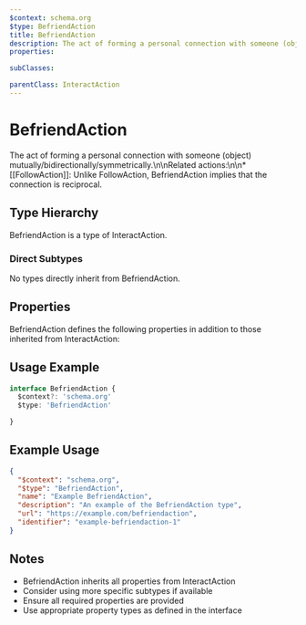 ```yaml
---
$context: schema.org
$type: BefriendAction
title: BefriendAction
description: The act of forming a personal connection with someone (object) mutually/bidirectionally/symmetrically.\n\nRelated actions:\n\n* [[FollowAction]]: Unlike FollowAction, BefriendAction implies that the connection is reciprocal.
properties:

subClasses:

parentClass: InteractAction
---
```


# BefriendAction

The act of forming a personal connection with someone (object) mutually/bidirectionally/symmetrically.\n\nRelated actions:\n\n* [[FollowAction]]: Unlike FollowAction, BefriendAction implies that the connection is reciprocal.

## Type Hierarchy

BefriendAction is a type of InteractAction.

### Direct Subtypes

No types directly inherit from BefriendAction.

## Properties

BefriendAction defines the following properties in addition to those inherited from InteractAction:



## Usage Example

```typescript
interface BefriendAction {
  $context?: 'schema.org'
  $type: 'BefriendAction'

}
```

## Example Usage

```json
{
  "$context": "schema.org",
  "$type": "BefriendAction",
  "name": "Example BefriendAction",
  "description": "An example of the BefriendAction type",
  "url": "https://example.com/befriendaction",
  "identifier": "example-befriendaction-1"
}
```

## Notes

- BefriendAction inherits all properties from InteractAction
- Consider using more specific subtypes if available
- Ensure all required properties are provided
- Use appropriate property types as defined in the interface
